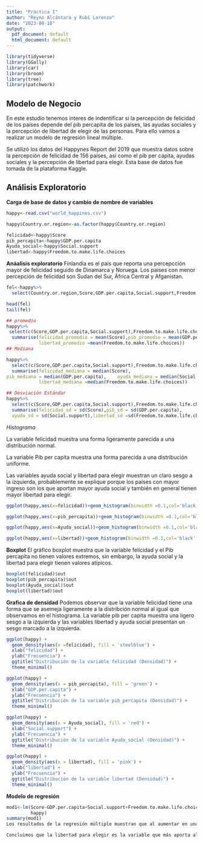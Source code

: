 ---
title: "Práctica I"
author: "Reyno Alcántara y Rubí Lorenzo"
date: "2023-08-18"
output:
  pdf_document: default
  html_document: default
---

```{r setup, include=FALSE}
library(tidyverse)
library(GGally)
library(car)
library(broom)
library(tree)
library(patchwork)
```

## Modelo de Negocio
En este estudio tenemos interes de indentificar si la percepción de 
felicidad de los países depende del pib percapita de los paises, 
las ayudas sociales y la percepción de libertad de elegir de las personas. 
Para ello vamos a realizar un modelo de  regresión lineal múltiple.

Se utilizó los datos del Happynes Report del 2019 que muestra datos sobre la percepción de felicidad de 156 países, así como el pib per capita, ayudas sociales y la percepción de libertad para elegir. Esta base de datos fue  tomada de la plataforma Kaggle.

## Análisis Exploratorio

**Carga de base de datos  y cambio de nombre de variables**
```{r}

happy<-read.csv("world_happines.csv")

happy$Country.or.region<-as.factor(happy$Country.or.region)

felicidad<-happy$Score
pib_percapita<-happy$GDP.per.capita
Ayuda_social<-happy$Social.support
libertad<-happy$Freedom.to.make.life.choices
```
**Anáalisis exploratorio**
Finlandia es el país que reporta una percepcción mayor de felicidad seguido de Dinamarca y Noruega. Los países con menor percepción de felicidad son Sudan del Sur, África Central y Afganistan.

```{r}
fel<-happy%>%
  select(Country.or.region,Score,GDP.per.capita,Social.support,Freedom.to.make.life.choices)

head(fel)
tail(fel)
```
```{r}
## promedio
happy%>%
 select(c(Score,GDP.per.capita,Social.support),Freedom.to.make.life.choices)%>%
  summarise(felicidad_promedio = mean(Score),pib_promedio = mean(GDP.per.capita), ayuda_promedio = mean(Social.support), 
            libertad_promedio =mean(Freedom.to.make.life.choices))
## Mediana

happy%>%
  select(c(Score,GDP.per.capita,Social.support),Freedom.to.make.life.choices)%>%
  summarise(felicidad_mediana = median(Score),
pib_mediana = median(GDP.per.capita),    ayuda_mediana = median(Social.support), 
            libertad_mediana =median(Freedom.to.make.life.choices))

## Desviación Estándar
happy%>%
  select(c(Score,GDP.per.capita,Social.support),Freedom.to.make.life.choices)%>%
  summarise(felicidad_sd = sd(Score),pib_sd = sd(GDP.per.capita),
  ayuda_sd = sd(Social.support),libertad_sd =sd(Freedom.to.make.life.choices))
```
*Histograma*

La variable felicidad muestra una forma ligeramente parecida a una distribución normal.

La variable Pib per capita muestra una forma parecida a una distribución uniforme.

Las variables ayuda social y libertad para elegir muestran un claro sesgo a la izquierda, probablemente se explique porque los países con mayor ingreso son los que aportan mayor ayuda social y también en general tienen mayor libertad para elegir.

```{r}
ggplot(happy,aes(x=felicidad))+geom_histogram(binwidth =0.1,col='black',fill='blue',alpha=0.4)

ggplot(happy,aes(x=pib_percapita))+geom_histogram(binwidth =0.1,col='black',fill='blue',alpha=0.4)

ggplot(happy,aes(x=Ayuda_social))+geom_histogram(binwidth =0.1,col='black',fill='blue',alpha=0.4)

ggplot(happy,aes(x=libertad))+geom_histogram(binwidth =0.1,col='black',fill='blue',alpha=0.4)
```
**Boxplot**
El gráfico boxplot  muestra que la variable felicidad y el Pib percapita no tienen valores extremos, sin embargo, la ayuda social y la libertad para elegir tienen valores atípicos.
```{r}
boxplot(felicidad)$out
boxplot(pib_percapita)$out
boxplot(Ayuda_social)$out
boxplot(libertad)$out
```
**Grafica de densidad**
Podemos observar que la variable felicidad tiene una forma que se asemeja ligeramente a la distribción normal al igual que observamos en el histograma. La variable pib per capita muestra una ligero sesgo a la izquierda y las variables libertad y ayuda social presentan un sesgo marcado a la izquierda.
```{r}
ggplot(happy) + 
  geom_density(aes(x =felicidad), fill = 'steelblue') + 
  xlab("felicidad") + 
  ylab("Frecuencia") + 
  ggtitle("Distribución de la variable felicidad (Densidad)") +
  theme_minimal()

ggplot(happy) + 
  geom_density(aes(x = pib_percapita), fill = 'green') + 
  xlab("GDP.per.capita") + 
  ylab("Frecuencia") + 
  ggtitle("Distribución de la variable pib_percapita (Densidad)") +
  theme_minimal()

ggplot(happy) + 
  geom_density(aes(x = Ayuda_social), fill = 'red') + 
  xlab("Social.support") + 
  ylab("Frecuencia") + 
  ggtitle("Distribución de la variable Ayuda_social (Densidad)") +
  theme_minimal()

ggplot(happy) + 
  geom_density(aes(x = libertad), fill = 'pink') + 
  xlab("libertad") + 
  ylab("Frecuencia") + 
  ggtitle("Distribución de la variable libertad (Densidad)") +
  theme_minimal()
```
**Modelo de regresión**
```{r}
mod1<-lm(Score~GDP.per.capita+Social.support+Freedom.to.make.life.choices,
         happy)
summary(mod1)
Los resultados de la regresión múltiple muestran que al aumentar en una unidad el pib per capita la percepción de felicidad aumenta en 1.2 unidades, cuando la ayuda social aumenta en una unidad la percepción de felicidad aumenta en 1.18 unidades, cuando la libertad de elegir aumenta en una unidad la percepción de felicidad aumenta en 1.9 unidades.

Concluimos que la libertad para elegir es la variable que más aporta al incremento de la percepción de felicidad en los países.
```


